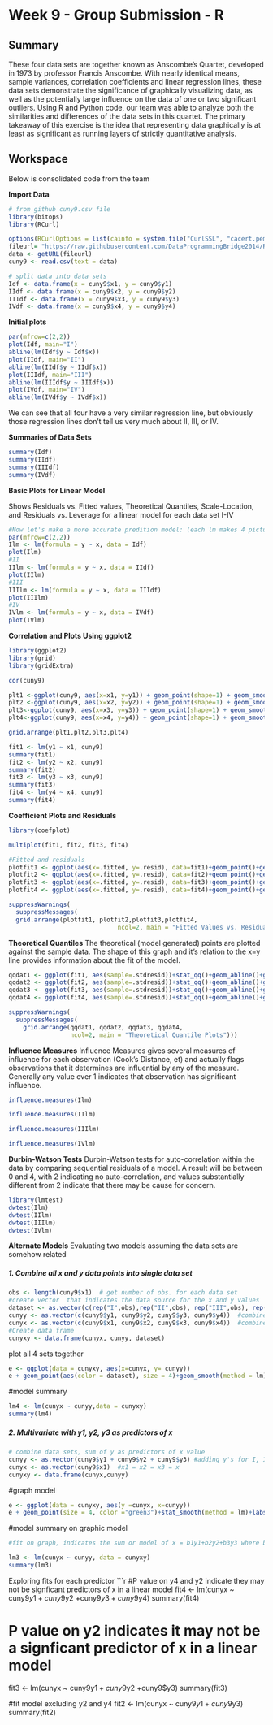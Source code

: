 Week 9 - Group Submission - R
==================================================================================

## Summary
These four data sets are together known as Anscombe's Quartet, developed in 1973 by professor Francis Anscombe. With nearly identical means, sample variances, correlation coefficients and linear regression lines, these data sets demonstrate the  significance of graphically visualizing data, as well as the potentially large influence on the data of one or two significant outliers. Using R and Python code, our team was able to analyze both the similarities and differences of the data sets in this quartet. The primary takeaway of this exercise is the idea that representing data graphically is at least as significant as running layers of strictly quantitative analysis.

## Workspace
Below is consolidated code from the team

**Import Data**
```r
# from github cuny9.csv file
library(bitops)
library(RCurl)

options(RCurlOptions = list(cainfo = system.file("CurlSSL", "cacert.pem", package = "RCurl")))
fileurl= "https://raw.githubusercontent.com/DataProgrammingBridge2014/RCodeDevelopment/master/cuny9.csv"
data <- getURL(fileurl)
cuny9 <- read.csv(text = data)

# split data into data sets
Idf <- data.frame(x = cuny9$x1, y = cuny9$y1)
IIdf <- data.frame(x = cuny9$x2, y = cuny9$y2)
IIIdf <- data.frame(x = cuny9$x3, y = cuny9$y3)
IVdf <- data.frame(x = cuny9$x4, y = cuny9$y4)
```

**Initial plots**

``` r
par(mfrow=c(2,2))
plot(Idf, main="I")
abline(lm(Idf$y ~ Idf$x))
plot(IIdf, main="II")
abline(lm(IIdf$y ~ IIdf$x))
plot(IIIdf, main="III")
abline(lm(IIIdf$y ~ IIIdf$x))
plot(IVdf, main="IV")
abline(lm(IVdf$y ~ IVdf$x))
```

We can see that all four have a very similar regression line, but obviously those regression lines don't tell us very much about II, III, or IV.


**Summaries of Data Sets**

``` r
summary(Idf)
summary(IIdf)
summary(IIIdf)
summary(IVdf)
```
**Basic Plots for Linear Model **

Shows Residuals vs. Fitted values, Theoretical Quantiles, Scale-Location, and Residuals vs. Leverage for a linear model for each data set I-IV
```r
#Now let's make a more accurate predition model: (each lm makes 4 pictures)
par(mfrow=c(2,2))
Ilm <- lm(formula = y ~ x, data = Idf)
plot(Ilm)
#II
IIlm <- lm(formula = y ~ x, data = IIdf)
plot(IIlm)
#III
IIIlm <- lm(formula = y ~ x, data = IIIdf)
plot(IIIlm)
#IV
IVlm <- lm(formula = y ~ x, data = IVdf)
plot(IVlm)
```


**Correlation and Plots Using ggplot2**
```r
library(ggplot2)
library(grid)
library(gridExtra)

cor(cuny9)

plt1 <-ggplot(cuny9, aes(x=x1, y=y1)) + geom_point(shape=1) + geom_smooth(method=lm)+ggtitle("I")
plt2 <-ggplot(cuny9, aes(x=x2, y=y2)) + geom_point(shape=1) + geom_smooth(method=lm)+ggtitle("II")
plt3<-ggplot(cuny9, aes(x=x3, y=y3)) + geom_point(shape=1) + geom_smooth(method=lm)+ggtitle("III")
plt4<-ggplot(cuny9, aes(x=x4, y=y4)) + geom_point(shape=1) + geom_smooth(method=lm)+ggtitle("IV")
```

```r

grid.arrange(plt1,plt2,plt3,plt4)
```

```r
fit1 <- lm(y1 ~ x1, cuny9)
summary(fit1)
fit2 <- lm(y2 ~ x2, cuny9)
summary(fit2)
fit3 <- lm(y3 ~ x3, cuny9)
summary(fit3)
fit4 <- lm(y4 ~ x4, cuny9)
summary(fit4)

```

**Coefficient Plots and Residuals**
```r
library(coefplot)

multiplot(fit1, fit2, fit3, fit4)

#Fitted and residuals
plotfit1 <- ggplot(aes(x=.fitted, y=.resid), data=fit1)+geom_point()+geom_hline(yintercept=0)+geom_smooth(method = lm, se=F)+labs(x="Fitted Values", y="Residuals")
plotfit2 <- ggplot(aes(x=.fitted, y=.resid), data=fit2)+geom_point()+geom_hline(yintercept=0)+geom_smooth(method = lm, se=F)+labs(x="Fitted Values", y="Residuals")
plotfit3 <- ggplot(aes(x=.fitted, y=.resid), data=fit3)+geom_point()+geom_hline(yintercept=0)+geom_smooth(method = lm, se=F)+labs(x="Fitted Values", y="Residuals")
plotfit4 <- ggplot(aes(x=.fitted, y=.resid), data=fit4)+geom_point()+geom_hline(yintercept=0)+geom_smooth(method = lm, se=F)+labs(x="Fitted Values", y="Residuals")

suppressWarnings(
  suppressMessages(
  grid.arrange(plotfit1, plotfit2,plotfit3,plotfit4, 
                              ncol=2, main = "Fitted Values vs. Residuals")))

```
**Theoretical Quantiles**
 The theoretical (model generated) points are plotted against the sample data.  The shape of this graph and it's relation to the x=y line provides information about the fit of the model. 

```r
qqdat1 <- ggplot(fit1, aes(sample=.stdresid))+stat_qq()+geom_abline()+ggtitle("I")
qqdat2 <- ggplot(fit2, aes(sample=.stdresid))+stat_qq()+geom_abline()+ggtitle("II")
qqdat3 <- ggplot(fit3, aes(sample=.stdresid))+stat_qq()+geom_abline()+ggtitle("III")
qqdat4 <- ggplot(fit4, aes(sample=.stdresid))+stat_qq()+geom_abline()+ggtitle("IV")

suppressWarnings(
  suppressMessages(
    grid.arrange(qqdat1, qqdat2, qqdat3, qqdat4, 
                 ncol=2, main = "Theoretical Quantile Plots")))
```

**Influence Measures**
Influence Measures gives several measures of influence for each observation (Cook's Distance, et) and actually flags observations that it determines are influential by any of the measure. Generally any value over 1 indicates that observation has significant influence.

```r

influence.measures(Ilm)

influence.measures(IIlm)

influence.measures(IIIlm)

influence.measures(IVlm)
```

**Durbin-Watson Tests**
Durbin-Watson tests for auto-correlation within the data by comparing sequential residuals of a model. A result will be between 0 and 4, with 2 indicating no auto-correlation, and values substantially different from 2 indicate that there may be cause for concern. 

```r
library(lmtest)
dwtest(Ilm)
dwtest(IIlm)
dwtest(IIIlm)
dwtest(IVlm)
```

**Alternate Models**
Evaluating two models assuming the data sets are somehow related

##### 1.  Combine all x and y data points into single data set
```r
obs <- length(cuny9$x1)  # get number of obs. for each data set
#create vector  that indicates the data source for the x and y values 
dataset <- as.vector(c(rep("I",obs),rep("II",obs), rep("III",obs), rep("IV",obs))) 
cunyy <- as.vector(c(cuny9$y1, cuny9$y2, cuny9$y3, cuny9$y4))  #combine all y's
cunyx <- as.vector(c(cuny9$x1, cuny9$x2, cuny9$x3, cuny9$x4))  #combine all x's
#Create data frame
cunyxy <- data.frame(cunyx, cunyy, dataset)
```

plot all 4 sets together
```r
e <- ggplot(data = cunyxy, aes(x=cunyx, y= cunyy))
e + geom_point(aes(color = dataset), size = 4)+geom_smooth(method = lm)+ labs(x="X values", y = "Y values")
```

#model summary
```r
lm4 <- lm(cunyx ~ cunyy,data = cunyxy)
summary(lm4)

```
##### 2.  Multivariate with y1, y2, y3 as predictors of x

```r
# combine data sets, sum of y as predictors of x value
cunyy <- as.vector(cuny9$y1 + cuny9$y2 + cuny9$y3) #adding y's for I, II, and III
cunyx <- as.vector(cuny9$x1)  #x1 = x2 = x3 = x
cunyxy <- data.frame(cunyx,cunyy)

```

#graph model
```r
e <- ggplot(data = cunyxy, aes(y =cunyx, x=cunyy))
e + geom_point(size = 4, color ="green3")+stat_smooth(method = lm)+labs(x="X values", y = "Y values")
```

#model summary on graphic model
```r
#fit on graph, indicates the sum or model of x = b1y1+b2y2+b3y3 where b1=b2=b3=1 is signficant

lm3 <- lm(cunyx ~ cunyy, data = cunyxy)
summary(lm3)
```

Exploring fits for each predictor
```r
#P value on y4 and y2 indicate they may not be signficant predictors of x in a linear model
fit4 <- lm(cunyx ~ cuny9$y1 + cuny9$y2 +cuny9$y3+cuny9$y4)
summary(fit4)

# P value on y2 indicates it may not be a signficant predictor of x in a linear model
fit3 <- lm(cunyx ~ cuny9$y1 + cuny9$y2 +cuny9$y3)
summary(fit3)

#fit model excluding y2 and y4
fit2 <- lm(cunyx ~ cuny9$y1 +cuny9$y3)
summary(fit2)
